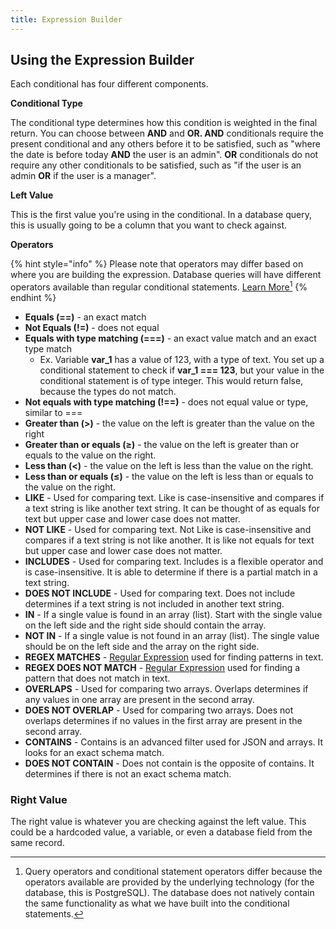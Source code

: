 ```yaml
---
title: Expression Builder
---
```


## Using the Expression Builder

Each conditional has four different components.

**Conditional Type**

The conditional type determines how this condition is weighted in the final return. You can choose between **AND** and **OR. AND** conditionals require the present conditional and any others before it to be satisfied, such as "where the date is before today **AND** the user is an admin". **OR** conditionals do not require any other conditionals to be satisfied, such as "if the user is an admin **OR** if the user is a manager".

**Left Value**

This is the first value you're using in the conditional. In a database query, this is usually going to be a column that you want to check against.

**Operators**

{% hint style="info" %}
Please note that operators may differ based on where you are building the expression. Database queries will have different operators available than regular conditional statements. [Learn More](#user-content-fn-1)[^1]
{% endhint %}

* **Equals (==)** - an exact match
* **Not Equals (!=)** - does not equal
* **Equals with type matching (===)** - an exact value match and an exact type match
  * Ex. Variable **var\_1** has a value of 123, with a type of text. You set up a conditional statement to check if **var\_1 === 123**, but your value in the conditional statement is of type integer. This would return false, because the types do not match.
* **Not equals with type matching (!==)** - does not equal value or type, similar to ===
* **Greater than (>)** - the value on the left is greater than the value on the right
* **Greater than or equals (≥)** - the value on the left is greater than or equals to the value on the right.
* **Less than (<)** - the value on the left is less than the value on the right.
* **Less than or equals (≤)** - the value on the left is less than or equals to the value on the right.
* **LIKE** - Used for comparing text. Like is case-insensitive and compares if a text string is like another text string. It can be thought of as equals for text but upper case and lower case does not matter.
* **NOT LIKE** - Used for comparing text. Not Like is case-insensitive and compares if a text string is not like another. It is like not equals for text but upper case and lower case does not matter.
* **INCLUDES** - Used for comparing text. Includes is a flexible operator and is case-insensitive. It is able to determine if there is a partial match in a text string.
* **DOES NOT INCLUDE** - Used for comparing text. Does not include determines if a text string is not included in another text string.
* **IN** - If a single value is found in an array (list). Start with the single value on the left side and the right side should contain the array.&#x20;
* **NOT IN** - If a single value is not found in an array (list). The single value should be on the left side and the array on the right side.&#x20;
* **REGEX MATCHES** - [Regular Expression](https://regex101.com/) used for finding patterns in text.
* **REGEX DOES NOT MATCH** - [Regular Expression](https://regex101.com/) used for finding a pattern that does not match in text.
* **OVERLAPS** - Used for comparing two arrays. Overlaps determines if any values in one array are present in the second array.&#x20;
* **DOES NOT OVERLAP** - Used for comparing two arrays. Does not overlaps determines if no values in the first array are present in the second array.
* **CONTAINS** - Contains is an advanced filter used for JSON and arrays. It looks for an exact schema match.
* **DOES NOT CONTAIN** - Does not contain is the opposite of contains. It determines if there is not an exact schema match.

### Right Value

The right value is whatever you are checking against the left value. This could be a hardcoded value, a variable, or even a database field from the same record.

[^1]: Query operators and conditional statement operators differ because the operators available are provided by the underlying technology (for the database, this is PostgreSQL). The database does not natively contain the same functionality as what we have built into the conditional statements.
